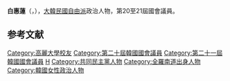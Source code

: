 {{BLP unsourced|time=2020-10-08T07:57:55+00:00}}
{{Infobox politician
| name = 白惠蓮
| image = 
| caption = 
| birth_date = {{Birth date and age|1967|2|17}}
| birth_place = {{KOR}}[[全羅南道|全羅南道]][[長興郡|長興郡]]
| residence = {{KOR}}[[京畿道|京畿道]][[水原市|水原市]]
| nationality = {{ROK}}
| party = {{MPK}}
| other_names = 
| alma_mater = [[高麗大學|高麗大學]]
| office = {{flagicon|South Korea}} 第20-21屆[[韓國國會|韓國國會]]議員
| term_start = 2016年5月30日
| term_end = 
| constituency = [[京畿道|京畿道]][[水原市|水原市]]乙
| predecessor = ''選區重劃''
| successor = 
|native_name=백혜련}}

'''白惠蓮'''（{{kor|백혜련|白惠蓮|Baek Hye-ryun}}，{{bd|1967年|2月17日}}），[[大韓民國|大韓民國]][[自由派|自由派]]政治人物，第20至21屆國會議員。

== 参考文献 ==
<references />

{{DEFAULTSORT:Baek Hye-ryun}}
[[Category:高麗大學校友|Category:高麗大學校友]]
[[Category:第二十屆韓國國會議員|Category:第二十屆韓國國會議員]]
[[Category:第二十一屆韓國國會議員|Category:第二十一屆韓國國會議員]]
[[Category:白姓|H]]
[[Category:共同民主黨人物|Category:共同民主黨人物]]
[[Category:全羅南道出身人物|Category:全羅南道出身人物]]
[[Category:韓國女性政治人物|Category:韓國女性政治人物]]